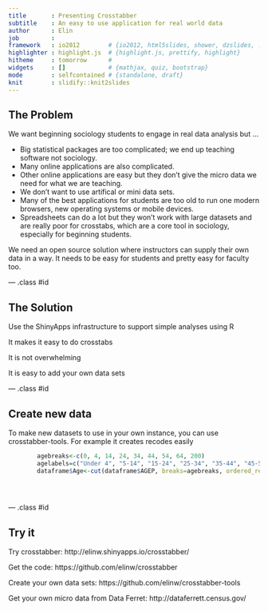 ```yaml
---
title       : Presenting Crosstabber
subtitle    : An easy to use application for real world data
author      : Elin
job         : 
framework   : io2012        # {io2012, html5slides, shower, dzslides, ...}
highlighter : highlight.js  # {highlight.js, prettify, highlight}
hitheme     : tomorrow      # 
widgets     : []            # {mathjax, quiz, bootstrap}
mode        : selfcontained # {standalone, draft}
knit        : slidify::knit2slides
---
```

## The Problem

We want beginning sociology students to engage in real data analysis but ...

- Big statistical packages are too complicated; we end up teaching software not sociology.
- Many online applications are also complicated.
- Other online applications are easy but they don't give the micro data we need for what we are teaching.
- We don't want to use artifical or mini data sets.
- Many of the best applications for students are too old to run one modern browsers, new operating systems or mobile devices.
- Spreadsheets can do a lot but they won't work with large datasets and are really poor for crosstabs, which are a core tool in sociology, especially for beginning students.

We need an open source solution where instructors can supply their own data in a way.
It needs to be easy for students and pretty easy for faculty too. 

--- .class #id 

## The Solution
Use the ShinyApps infrastructure to support simple analyses using R

It makes it easy to do crosstabs

It is not overwhelming

It is easy to add your own data sets

--- .class #id 

## Create new data
To make new datasets to use in your own instance, you can use crosstabber-tools.
For example it creates recodes easily
````r

        agebreaks<-c(0, 4, 14, 24, 34, 44, 54, 64, 200)
        agelabels=c("Under 4", "5-14", "15-24", "25-34", "35-44", "45-54", "55-64", "65+")
        dataframe$Age<-cut(dataframe$AGEP, breaks=agebreaks, ordered_result=TRUE, labels=agelabels)


                    
````

--- .class #id 

## Try it
Try crosstabber: http://elinw.shinyapps.io/crosstabber/

Get the code: https://github.com/elinw/crosstabber

Create your own data sets: https://github.com/elinw/crosstabber-tools

Get your own micro data from Data Ferret: http://dataferrett.census.gov/


